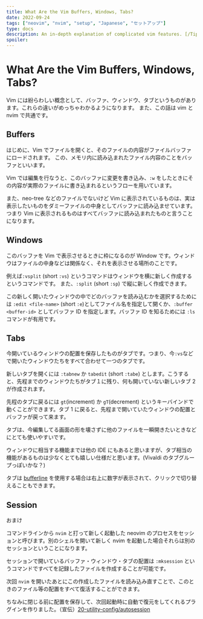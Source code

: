 ```yaml
---
title: What Are the Vim Buffers, Windows, Tabs?
date: 2022-09-24
tags: ["neovim", "nvim", "setup", "Japanese", "セットアップ"]
type: docs
description: An in-depth explanation of complicated vim features. [/Tips/buffers-windows-tabs]
spoiler:
---
```


# What Are the Vim Buffers, Windows, Tabs?

Vim には紛らわしい概念として、バッファ、ウィンドウ、タブというものがあります。これらの違いがめっちゃわかるようになります。
また、この話は vim と nvim で共通です。

## Buffers

はじめに、Vim でファイルを開くと、そのファイルの内容がファイルバッファにロードされます。
この、メモリ内に読み込まれたファイル内容のことをバッファといいます。

Vim では編集を行なうと、このバッファに変更を書き込み、`:w` をしたときにその内容が実際のファイルに書き込まれるというフローを用いています。

また、neo-tree などのファイルでないけど Vim に表示されているものは、実は表示したいものをダミーファイルの中身としてバッファに読み込ませています。つまり Vim に表示されるものはすべてバッファに読み込まれたものと言うことになります。

## Windows

このバッファを Vim で表示させるときに枠になるのが Window です。ウィンドウはファイルの中身などは関係なく、それを表示させる場所のことです。

例えば`:vsplit` (short `:vs`) というコマンドはウィンドウを横に新しく作成するというコマンドです。
また、`:split` (short `:sp`) で縦に新しく作成できます。

この新しく開いたウィンドウの中でどのバッファを読み込むかを選択するためには `:edit <file-name>` (short `:e`)としてファイル名を指定して開くか、`:buffer <buffer-id>` としてバッファ ID を指定します。バッファ ID を知るためには `:ls` コマンドが有用です。

## Tabs

今開いているウィンドウの配置を保存したものがタブです。つまり、今`:vs`などで開いたウィンドウたちをすべて合わせて一つのタブです。

新しいタブを開くには `:tabnew` か `tabedit` (short `:tabe`) とします。こうすると、先程までのウィンドウたちがタブ１に残り、何も開いていない新しいタブ 2 が作成されます。

先程のタブに戻るには `gt`(increment) か `gT`(decrement) というキーバインドで動くことができます。タブ 1 に戻ると、先程まで開いていたウィンドウの配置とバッファが戻って来ます。

タブは、今編集してる画面の形を壊さずに他のファイルを一瞬開きたいときなどにとても使いやすいです。

ウィンドウに相当する機能までは他の IDE にもあると思いますが、タブ相当の機能があるものは少なくとても嬉しい仕様だと思います。(Vivaldi のタブグループっぽいかな？)

タブは [bufferline](/11-uiline-config/bufferline) を使用する場合は右上に数字が表示されて、クリックで切り替えることもできます。

## Session

おまけ

コマンドラインから `nvim` と打って新しく起動した neovim のプロセスをセッションと呼びます。別のシェルを開いて新しく nvim を起動した場合それらは別のセッションということになります。

セッションで開いているバッファ・ウィンドウ・タブの配置は `:mksession` というコマンドですべてを記録したファイルを作成することが可能です。

次回 `nvim` を開いたあとにこの作成したファイルを読み込み直すことで、このときのファイル等の配置をすべて復活することができます。

ちなみに閉じる前に配置を保存して、次回起動時に自動で復元をしてくれるプラグインを作りました。（宣伝）[20-utility-config/autosession](/20-utility-config/autosession)
